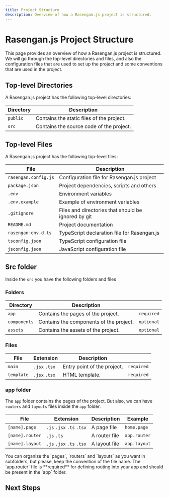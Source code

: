 ```yaml
---
title: Project Structure
description: Overview of how a Rasengan.js project is structured.
---
```



# Rasengan.js Project Structure

This page provides an overview of how a Rasengan.js project is structured.
We will go through the top-level directories and files, and also the configuration files that are used to set up the project
and some conventions that are used in the project.

## Top-level Directories

A Rasengan.js project has the following top-level directories:

| Directory | Description                               |
| --------- | ----------------------------------------- |
| `public`  | Contains the static files of the project. |
| `src`     | Contains the source code of the project.  |

## Top-level Files

A Rasengan.js project has the following top-level files:

| File                 | Description                                         |
| -------------------- | --------------------------------------------------- |
| `rasengan.config.js` | Configuration file for Rasengan.js project          |
| `package.json`       | Project dependencies, scripts and others            |
| `.env`               | Environment variables                               |
| `.env.example`       | Example of environment variables                    |
| `.gitignore`         | Files and directories that should be ignored by git |
| `README.md`          | Project documentation                               |
| `rasengan-env.d.ts`  | TypeScript declaration file for Rasengan.js         |
| `tsconfig.json`      | TypeScript configuration file                       |
| `jsconfig.json`      | JavaScript configuration file                       |

## Src folder

Inside the `src` you have the following folders and files

### Folders

| Directory    | Description                             |            |
| ------------ | --------------------------------------- | ---------- |
| `app`        | Contains the pages of the project.      | `required` |
| `components` | Contains the components of the project. | `optional` |
| `assets`     | Contains the assets of the project.     | `optional` |

### Files

| File        | Extension     | Description                 |            |
| ----------- | ------------- | --------------------------- | ---------- |
| `main`      | `.jsx` `.tsx` | Entry point of the project. | `required` |
| `template`  | `.jsx` `.tsx` | HTML template.              | `required` |


### app folder

The `app` folder contains the pages of the project. But also, we can have `routers` and `layouts` files inside the `app` folder.

| File            | Extension                 | Description   | Example      |
| --------------- | ------------------------- | ------------- | ------------ |
| `[name].page`   | `.js` `.jsx` `.ts` `.tsx` | A page file   | `home.page`  |
| `[name].router` | `.js` `.ts`               | A router file | `app.router` |
| `[name].layout` | `.js` `.jsx` `.ts` `.tsx` | A layout file | `app.layout` |

<AlertBox type="tip">
  You can organize the `pages`, `routers` and `layouts` as you want in
  subfolders, but please, keep the convention of the file name.
</AlertBox>
<AlertBox>
  The `app.router` file is **required** for defining routing into your app and
  should be present in the `app` folder.
</AlertBox>

## Next Steps

<Container>
  <NextStepCard 
    text="Routing Base Concepts"
    link="/docs/core/routing/base-concepts"
  />
</Container>